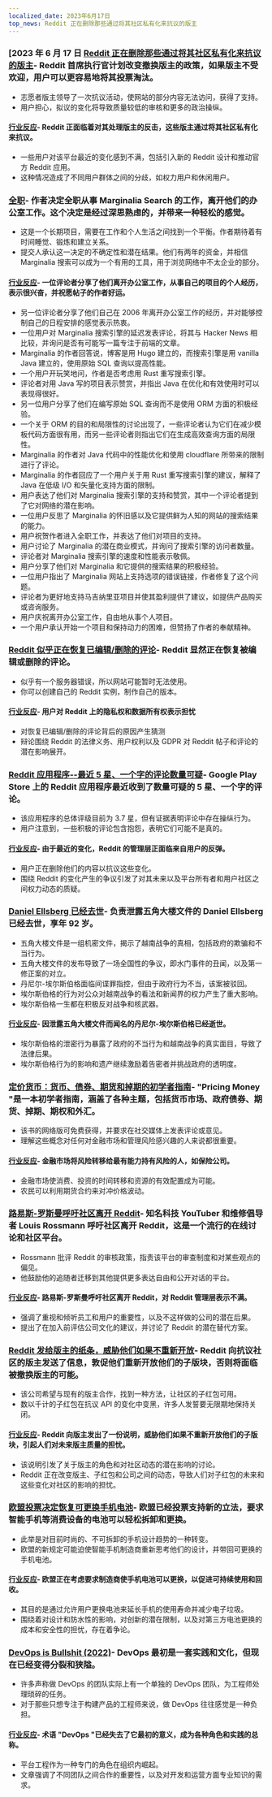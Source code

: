 ```yaml
---
localized_date: 2023年6月17日
top_news: Reddit 正在删除那些通过将其社区私有化来抗议的版主
---
```




<CallToAction />

<Steps>

### [2023 年 6 月 17 日 [Reddit 正在删除那些通过将其社区私有化来抗议的版主](https://old.reddit.com/r/ModCoord/comments/14aeq5j/new_admin_post_if_a_moderator_team_unanimously/)- Reddit 首席执行官计划改变撤换版主的政策，如果版主不受欢迎，用户可以更容易地将其投票淘汰。

- 志愿者版主领导了一次抗议活动，使网站的部分内容无法访问，获得了支持。
- 用户担心，拟议的变化将导致质量较低的审核和更多的政治操纵。

#### [行业反应](http://news.ycombinator.com/item?id=36350938)- Reddit 正面临着对其处理版主的反击，这些版主通过将其社区私有化来抗议。

- 一些用户对该平台最近的变化感到不满，包括引入新的 Reddit 设计和推动官方 Reddit 应用。
- 这种情况造成了不同用户群体之间的分歧，如权力用户和休闲用户。

### [全职](https://www.marginalia.nu/log/83_full_time/)- 作者决定全职从事 Marginalia Search 的工作，离开他们的办公室工作。这个决定是经过深思熟虑的，并带来一种轻松的感觉。

- 这是一个长期项目，需要在工作和个人生活之间找到一个平衡。作者期待着有时间睡觉、锻炼和建立关系。
- 提交人承认这一决定的不确定性和潜在结果。他们有两年的资金，并相信 Marginalia 搜索可以成为一个有用的工具，用于浏览网络中不太企业的部分。

#### [行业反应](http://news.ycombinator.com/item?id=36356876)- 一位评论者分享了他们离开办公室工作，从事自己的项目的个人经历，表示很兴奋，并祝愿帖子的作者好运。

- 另一位评论者分享了他们自己在 2006 年离开办公室工作的经历，并对能够控制自己的日程安排的感觉表示热衷。
- 一位用户对 Marginalia 搜索引擎的延迟发表评论，将其与 Hacker News 相比较，并询问是否有可能写一篇专注于前端的文章。
- Marginalia 的作者回答说，博客是用 Hugo 建立的，而搜索引擎是用 vanilla Java 建立的，使用原始 SQL 查询以提高性能。
- 一个用户开玩笑地问，作者是否考虑用 Rust 重写搜索引擎。
- 评论者对用 Java 写的项目表示赞赏，并指出 Java 在优化和有效使用时可以表现得很好。
- 另一位用户分享了他们在编写原始 SQL 查询而不是使用 ORM 方面的积极经验。
- 一个关于 ORM 的目的和局限性的讨论出现了，一些评论者认为它们在减少模板代码方面很有用，而另一些评论者则指出它们在生成高效查询方面的局限性。
- Marginalia 的作者对 Java 代码中的性能优化和使用 cloudflare 所带来的限制进行了评论。
- Marginalia 的作者回应了一个用户关于用 Rust 重写搜索引擎的建议，解释了 Java 在低级 I/O 和矢量化支持方面的限制。
- 用户表达了他们对 Marginalia 搜索引擎的支持和赞赏，其中一个评论者提到了它对网络的潜在影响。
- 一位用户反思了 Marginalia 的怀旧感以及它提供鲜为人知的网站的搜索结果的能力。
- 用户祝贺作者进入全职工作，并表达了他们对项目的支持。
- 用户讨论了 Marginalia 的潜在商业模式，并询问了搜索引擎的访问者数量。
- 评论者对 Marginalia 搜索引擎的速度和性能表示敬佩。
- 用户分享了他们对 Marginalia 和它提供的搜索结果的积极经验。
- 一位用户指出了 Marginalia 网站上支持选项的错误链接，作者修复了这个问题。
- 评论者为更好地支持马吉纳里亚项目并使其盈利提供了建议，如提供产品购买或咨询服务。
- 用户庆祝离开办公室工作，自由地从事个人项目。
- 一个用户承认开始一个项目和保持动力的困难，但赞扬了作者的奉献精神。

### [Reddit 似乎正在恢复已编辑/删除的评论](https://kbin.social/m/RedditMigration/t/34112/Heads-up-Reddit-is-quietly-restoring-deleted-AND-overwritten-posts-and)- Reddit 显然正在恢复被编辑或删除的评论。

- 似乎有一个服务器错误，所以网站可能暂时无法使用。
- 你可以创建自己的 Reddit 实例，制作自己的版本。

#### [行业反应](http://news.ycombinator.com/item?id=36354850)- 用户对 Reddit 上的隐私权和数据所有权表示担忧

- 对恢复已编辑/删除的评论背后的原因产生猜测
- 辩论围绕 Reddit 的法律义务、用户权利以及 GDPR 对 Reddit 帖子和评论的潜在影响展开。

### [Reddit 应用程序--最近 5 星、一个字的评论数量可疑](https://old.reddit.com/r/Save3rdPartyApps/comments/14at885/the_reddit_app_has_a_suspiciously_high_number_of/)- Google Play Store 上的 Reddit 应用程序最近收到了数量可疑的 5 星、一个字的评论。

- 该应用程序的总体评级目前为 3.7 星，但有证据表明评论中存在操纵行为。
- 用户注意到，一些积极的评论包含抱怨，表明它们可能不是真的。

#### [行业反应](http://news.ycombinator.com/item?id=36358408)- 由于最近的变化，Reddit 的管理层正面临来自用户的反弹。

- 用户正在删除他们的内容以抗议这些变化。
- 围绕 Reddit 的变化产生的争议引发了对其未来以及平台所有者和用户社区之间权力动态的质疑。

### [Daniel Ellsberg 已经去世](https://www.nytimes.com/2023/06/16/us/daniel-ellsberg-dead.html)- 负责泄露五角大楼文件的 Daniel Ellsberg 已经去世，享年 92 岁。

- 五角大楼文件是一组机密文件，揭示了越南战争的真相，包括政府的欺骗和不当行为。
- 五角大楼文件的发布导致了一场全国性的争议，即水门事件的丑闻，以及第一修正案的对立。
- 丹尼尔-埃尔斯伯格面临间谍罪指控，但由于政府行为不当，该案被驳回。
- 埃尔斯伯格的行为对公众对越南战争的看法和新闻界的权力产生了重大影响。
- 埃尔斯伯格一生都在积极反对战争和核武器。

#### [行业反应](http://news.ycombinator.com/item?id=36362042)- 因泄露五角大楼文件而闻名的丹尼尔-埃尔斯伯格已经逝世。

- 埃尔斯伯格的泄密行为暴露了政府的不当行为和越南战争的真实面目，导致了法律后果。
- 埃尔斯伯格行为的影响和遗产继续激励着告密者并挑战政府的透明度。

### [定价货币：货币、债券、期货和掉期的初学者指南](http://www.jdawiseman.com/books/pricing-money/Pricing_Money_JDAWiseman.html)- "Pricing Money "是一本初学者指南，涵盖了各种主题，包括货币市场、政府债券、期货、掉期、期权和外汇。

- 该书的网络版可免费获得，并要求在社交媒体上发表评论或意见。
- 理解这些概念对任何对金融市场和管理风险感兴趣的人来说都很重要。

#### [行业反应](http://news.ycombinator.com/item?id=36358754)- 金融市场将风险转移给最有能力持有风险的人，如保险公司。

- 金融市场使消费、投资的时间转移和资源的有效配置成为可能。
- 农民可以利用期货合约来对冲价格波动。

### [路易斯-罗斯曼呼吁社区离开 Reddit](https://www.youtube.com/watch?v=ZOm_UKGyrZg)- 知名科技 YouTuber 和维修倡导者 Louis Rossmann 呼吁社区离开 Reddit，这是一个流行的在线讨论和社区平台。

- Rossmann 批评 Reddit 的审核政策，指责该平台的审查制度和对某些观点的偏见。
- 他鼓励他的追随者迁移到其他提供更多表达自由和公开对话的平台。

#### [行业反应](http://news.ycombinator.com/item?id=36351830)- 路易斯-罗斯曼呼吁社区离开 Reddit，对 Reddit 管理层表示不满。

- 强调了重视和倾听员工和用户的重要性，以及不这样做的公司的潜在后果。
- 提出了在加入前评估公司文化的建议，并讨论了 Reddit 的潜在替代方案。

### [Reddit 发给版主的纸条，威胁他们如果不重新开放](https://www.theverge.com/2023/6/16/23763538/reddit-blackout-api-protest-mod-replacement-threat)- Reddit 向抗议社区的版主发送了信息，敦促他们重新开放他们的子版块，否则将面临被撤换版主的可能。

- 该公司希望与现有的版主合作，找到一种方法，让社区的子红包可用。
- 数以千计的子红包在抗议 API 的变化中变黑，许多人发誓要无限期地保持关闭。

#### [行业反应](http://news.ycombinator.com/item?id=36359259)- Reddit 向版主发出了一份说明，威胁他们如果不重新开放他们的子版块，引起人们对未来版主质量的担忧。

- 该说明引发了关于版主的角色和对社区动态的潜在影响的讨论。
- Reddit 正在改变版主、子红包和公司之间的动态，导致人们对子红包的未来和这些变化对社区的影响的担忧。

### [欧盟投票决定恢复可更换手机电池](https://www.techspot.com/news/99102-european-union-votes-bring-back-replaceable-phone-batteries.html)- 欧盟已经投票支持新的立法，要求智能手机等消费设备的电池可以轻松拆卸和更换。

- 此举是对目前时尚的、不可拆卸的手机设计趋势的一种转变。
- 欧盟的新规定可能迫使智能手机制造商重新思考他们的设计，并带回可更换的手机电池。

#### [行业反应](http://news.ycombinator.com/item?id=36361510)- 欧盟正在考虑要求制造商使手机电池可以更换，以促进可持续使用和回收。

- 其目的是通过允许用户更换电池来延长手机的使用寿命并减少电子垃圾。
- 围绕着对设计和防水性的影响，对创新的潜在限制，以及对第三方电池更换的成本和安全性的担忧，存在着争论。

### [DevOps is Bullshit (2022)](https://blog.massdriver.cloud/posts/devops-is-bullshit/)- DevOps 最初是一套实践和文化，但现在已经变得分裂和狭隘。

- 许多声称做 DevOps 的团队实际上有一个单独的 DevOps 团队，为工程师处理琐碎的任务。
- 对于那些只想专注于构建产品的工程师来说，做 DevOps 往往感觉是一种负担。

#### [行业反应](http://news.ycombinator.com/item?id=36354049)- 术语 "DevOps "已经失去了它最初的意义，成为各种角色和实践的总称。

- 平台工程作为一种专门的角色在组织内崛起。
- 文章强调了不同团队之间合作的重要性，以及对开发和运营方面专业知识的需求。

</Steps>
